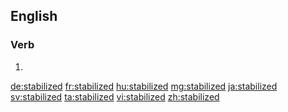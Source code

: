 ==English==

===Verb===
{{head|en|verb form}}

# {{en-past of|stabilize}}

[[de:stabilized]]
[[fr:stabilized]]
[[hu:stabilized]]
[[mg:stabilized]]
[[ja:stabilized]]
[[sv:stabilized]]
[[ta:stabilized]]
[[vi:stabilized]]
[[zh:stabilized]]
